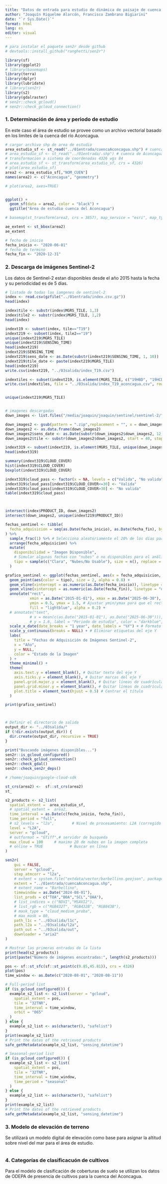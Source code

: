 ```yaml
---
title: "Datos de entrada para estudio de dinámica de paisaje de cuenca del río Aconcagua"
author: "Joaquín Riquelme Alarcón, Francisco Zambrano Bigiarini"
date: "`r Sys.Date()`"
format: html
lang: es
editor: visual
---
```


```r

# para instalar el paquete sen2r desde github
# devtools::install_github("ranghetti/sen2r")

library(sf)
library(ggplot2)
# library(basemaps)
library(terra) 
library(dplyr)
library(lubridate)
# library(sen2r)
library(s2)
library(gdalraster)
# sen2r::check_gcloud()
# sen2r::check_gcloud_connection()

```

### 1. Determinación de área y periodo de estudio

En este caso el área de estudio se provee como un archivo vectorial basado en los limites de la cuenca del río Aconcagua.

```r

# cargar archivo shp de area de estudio
area_estudio_sf <- st_read("../01entrada/cuencaAconcagua.shp") # cuenca de Aconcagua
# area_estudio_sf <- st_read("../01entrada/.shp") # cuenca de Aconcagua
# transformacion a sistema de coordenadas 4326 wgs 84
# area_estudio_sf <- st_transform(area_estudio_sf, crs = 4326)
# plot(area_estudio_sf)
area2 <- area_estudio_sf[,"NOM_CUEN"]
names(area2) <- c("Aconcagua", "geometry")

# plot(area2, axes=TRUE)


ggplot() + 
  geom_sf(data = area2, color = "black") +
  ggtitle("Área de estudio cuenca del Aconcagua")

# basemap(st_transform(area2, crs = 3857), map_service = "esri", map_type = "world_imagery")

ae_extent <- st_bbox(area2)
ae_extent

# fecha de inicio
fecha_inicio <- "2020-06-01"
# fecha de termino 
fecha_fin <- "2020-12-31"


```

### 2. Descarga de imágenes Sentinel-2

Los datos de Sentinel-2 estan disponibles desde el año 2015 hasta la fecha y su periodicidad es de 5 dias.

```r
# listado de todas las iamgenes de sentinel-2
index <- read.csv(gzfile("../01entrada/index.csv.gz"))
head(index)

index$tile <- substr(index$MGRS_TILE, 1,3)
index$tile2 <- substr(index$MGRS_TILE, 1,2)
head(index)

indext19 <- subset(index, tile=="T19")
indext219 <- subset(index, tile2=="19")
unique(indext219$MGRS_TILE)
unique(indext219$SENSING_TIME)
head(indext219)
indext219$SENSING_TIME
indext219$sens_date <- as.Date(substr(indext219$SENSING_TIME, 1, 10))
indext219$tile_date <- paste(indext219$MGRS_TILE)
head(indext219)
write.csv(indext219, "../03salida/index_T19.csv")

indextiles <- subset(indext219, is.element(MGRS_TILE, c("19HBD", "19HCD", "19HDD","19HCE")))
write.csv(indextiles, file = "../03salida/index_T19_aconcagua.csv", row.names = FALSE)


unique(indext219$MGRS_TILE)


# imagenes descargadas
down_images <- list.files("/media/joaquin/joaquin/sentinel/sentinel-2/")

down_images2 <- gsub(pattern = ".zip",replacement = "", x = down_images)
down_images2 <- as.data.frame(down_images2)
down_images2$sens_date <- as.Date(substr(down_images2$down_images2, 12, 19), format = "%Y%m%d")
down_images2$tile <- substr(down_images2$down_images2, start = 40, stop = 44)

indext319 <- subset(indext219, is.element(MGRS_TILE, unique(down_images2$tile)))
head(indext319)

summary(indext319$CLOUD_COVER)
hist(indext319$CLOUD_COVER)
boxplot(indext319$CLOUD_COVER)

indext319$cloud_pass <- factor(x = NA, levels = c("Valida", "No valida"))
indext319$cloud_pass[indext319$CLOUD_COVER<=30] <- "Valida"
indext319$cloud_pass[indext319$CLOUD_COVER>30] <- "No valida"
table(indext319$cloud_pass)



intersect(index$PRODUCT_ID, down_images2)
intersect(down_images2, unique(indext219$PRODUCT_ID))
```



```r



fechas_sentinel <- tibble(
  fecha_adquisicion = seq(as.Date(fecha_inicio), as.Date(fecha_fin), by = "week")
) %>%
  sample_frac(1) %>% # Selecciona aleatoriamente el 20% de los días para simular adquisiciones
  arrange(fecha_adquisicion) %>%
  mutate(
    disponibilidad = "Imagen Disponible",
    # Simular algunas fechas con "nubes" o no disponibles para el análisis
    tipo = sample(c("Clara", "Nubes/No Usable"), size = n(), replace = TRUE, prob = c(0.8, 0.2))
  )

grafico_sentinel <- ggplot(fechas_sentinel, aes(x = fecha_adquisicion, y = 1)) +
  geom_point(aes(color = tipo), size = 2, alpha = 0.8) + 
  geom_vline(xintercept = as.numeric(as.Date(fecha_inicio)), linetype = "dashed", color = "grey50") +
  geom_vline(xintercept = as.numeric(as.Date(fecha_fin)), linetype = "dashed", color = "grey50") +
  annotate("rect",
           xmin = as.Date("2015-01-01"), xmax = as.Date("2025-06-30"),
           ymin = 0.5, ymax = 1.5, # Ajustar ymin/ymax para que el rectángulo abarque los puntos
           fill = "lightblue", alpha = 0.2) +
  # annotate("text",
           # x = mean(c(as.Date("2015-01-01"), as.Date("2025-06-30"))),
           # y = 1.6, label = "Periodo de estudio", color = "darkblue", size = 4, fontface = "bold") +
  scale_x_date(date_breaks = "1 year", date_labels = "%Y") + # Formato del eje X
  scale_y_continuous(breaks = NULL) + # Eliminar etiquetas del eje Y
  labs(
    title = "Fechas de Adquisición de Imágenes Sentinel-2",
    x = "Año",
    y = NULL,
    color = "Estado de la Imagen"
  ) +
  theme_minimal() +
  theme(
    axis.text.y = element_blank(), # Quitar texto del eje Y
    axis.ticks.y = element_blank(), # Quitar marcas del eje Y
    panel.grid.major.y = element_blank(), # Quitar líneas de cuadrícula mayores del eje Y
    panel.grid.minor.y = element_blank(), # Quitar líneas de cuadrícula menores del eje Y
    plot.title = element_text(hjust = 0.5) # Centrar el título
  )

print(grafico_sentinel)



# Definir el directorio de salida
output_dir <- "../03salida/" 
if (!dir.exists(output_dir)) {
  dir.create(output_dir, recursive = TRUE)
}

print("Buscando imágenes disponibles...")
sen2r::is_gcloud_configured()
sen2r::check_gcloud_connection()
sen2r::check_gdal()
sen2r::check_sen2r_deps()

# /home/joaquin/google-cloud-sdk

st_crs(area2) <-  sf::st_crs(area2)
st_

s2_products <- s2_list(
  spatial_extent =  area_estudio_sf,
  # spatial_extent =  area2,
  time_interval = as.Date(c(fecha_inicio, fecha_fin)),
  time_period = "full",
  # s2_levels = "l2a",        # Nivel de procesamiento: L2A (corregido atmosféricamente)
  level = "L2A",        
  server = "gcloud", 
  # outformat = "GTiff",# servidor de busqueda
  max_cloud = 100     # maximo 20 de nubes en la imagen completa
  # online = TRUE            # Buscar en línea
)

sen2r(
    gui = FALSE,
    server = "gcloud",
    step_atmcorr = "l2a",
    # extent = system.file("extdata/vector/barbellino.geojson", package = "sen2r"),
    extent = "../01entrada/cuencaAconcagua.shp",
    # extent_name = "Barbellino",
    timewindow = as.Date("2024-08-01"),
    list_prods = c("TOA","BOA","SCL","OAA"),
    # list_indices = c("NDVI","MSAVI2"),
    # list_rgb = c("RGB432T", "RGB432B", "RGB843B"),
    # mask_type = "cloud_medium_proba",
    # max_mask = 80,
    path_l1c = "../03salida/l1c",
    path_l2a = "../03salida/l2a",
    path_out = "../03salida/out",
    downloader = "aria2"
)

# Mostrar las primeras entradas de la lista
print(head(s2_products))
print(paste("Número de imágenes encontradas:", length(s2_products)))

pos <- sf::st_sfc(sf::st_point(c(9.85,45.81)), crs = 4326)
plot(pos)
time_window <- as.Date(c("2020-08-01", "2020-08-11"))

# Full-period list
if (is_gcloud_configured()) {
  example_s2_list <- s2_list(server = "gcloud",
    spatial_extent = pos,
    tile = "32TNR",
    time_interval = time_window,
    orbit = "065"
  )
} else {
  example_s2_list <- as(character(), "safelist")
}
print(example_s2_list)
# Print the dates of the retrieved products
safe_getMetadata(example_s2_list, "sensing_datetime")

# Seasonal-period list
if (is_gcloud_configured()) {
  example_s2_list <- s2_list(
    spatial_extent = pos,
    tile = "32TNR",
    time_interval = time_window,
    time_period = "seasonal"
  )
} else {
  example_s2_list <- as(character(), "safelist")
}
print(example_s2_list)
# Print the dates of the retrieved products
safe_getMetadata(example_s2_list, "sensing_datetime")


```

### 3. Modelo de elevación de terreno

Se utilizará un modelo digital de elevación como base para asignar la altitud sobre nivel del mar para el área de estudio.
```r

```


### 4. Categorías de clasificacuón de cultivos

Para el modelo de clasificación de coberturas de suelo se utilizan los datos de ODEPA de presencia de cultivos para la cuenca del Aconcagua.

```r


```

